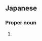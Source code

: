 ==Japanese==
{{ja-kanjitab|お|せき|k2=ぜき|yomi=k|r=y}}

===Proper noun===
{{ja-pos|proper|おぜき|kyu=尾關}}

# {{surname|lang=ja|sort=おぜき}}